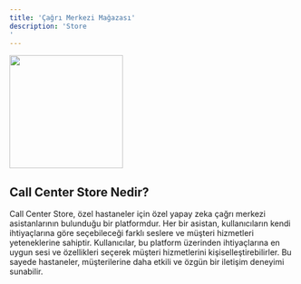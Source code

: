```yaml
---
title: 'Çağrı Merkezi Mağazası'
description: 'Store
'
---
```

<img height="200" src="/images/Call Center Store.png" />

## Call Center Store Nedir?

Call Center Store, özel hastaneler için özel yapay zeka çağrı merkezi asistanlarının bulunduğu bir platformdur. Her bir asistan, kullanıcıların kendi ihtiyaçlarına göre seçebileceği farklı seslere ve müşteri hizmetleri yeteneklerine sahiptir. Kullanıcılar, bu platform üzerinden ihtiyaçlarına en uygun sesi ve özellikleri seçerek müşteri hizmetlerini kişiselleştirebilirler. Bu sayede hastaneler, müşterilerine daha etkili ve özgün bir iletişim deneyimi sunabilir.












